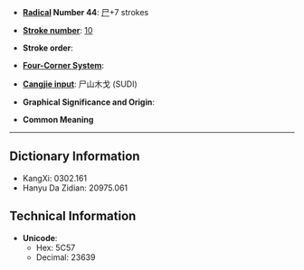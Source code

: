 * '''[[Wiktionary:Chinese radical index| Radical]] Number 44''': [[Wiktionary:Chinese radical index 尸|尸]]+7 strokes

* '''[[Wiktionary:Chinese total strokes index|Stroke number]]''': [[Wiktionary:Chinese total strokes index 10|10]]

* '''Stroke order''': 

* '''[[Wiktionary:Chinese four corner index|Four-Corner System]]''': 

* '''[[Wiktionary:Chinese Cangjie index|Cangjie input]]''': 尸山木戈 (SUDI)

* '''Graphical Significance and Origin''': 

* '''Common Meaning'''

----

== Dictionary Information ==

* KangXi: 0302.161
* Hanyu Da Zidian: 20975.061

== Technical Information ==

* '''Unicode''':
** Hex: 5C57
** Decimal: 23639